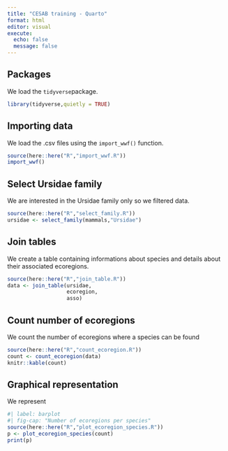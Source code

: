 ```yaml
---
title: "CESAB training - Quarto"
format: html
editor: visual
execute: 
  echo: false
  message: false
---
```

## Packages 
We load the `tidyverse`package. 
```r
library(tidyverse,quietly = TRUE)
```


## Importing data 

We load the .csv files using the `import_wwf()` function.
```r
source(here::here("R","import_wwf.R"))
import_wwf()
```

## Select Ursidae family 
We are interested in the Ursidae family only so we filtered data. 
```r
source(here::here("R","select_family.R"))
ursidae <- select_family(mammals,"Ursidae")
```

## Join tables 
We create a table containing informations about species and details about their associated ecoregions. 
```r
source(here::here("R","join_table.R"))
data <- join_table(ursidae,
                   ecoregion, 
                   asso)
```


## Count number of ecoregions
We count the number of ecoregions where a species can be found
```r
source(here::here("R","count_ecoregion.R"))
count <- count_ecoregion(data)
knitr::kable(count)
```


## Graphical representation
We represent
```r
#| label: barplot
#| fig-cap: "Number of ecoregions per species"
source(here::here("R","plot_ecoregion_species.R"))
p <- plot_ecoregion_species(count)
print(p)
```

